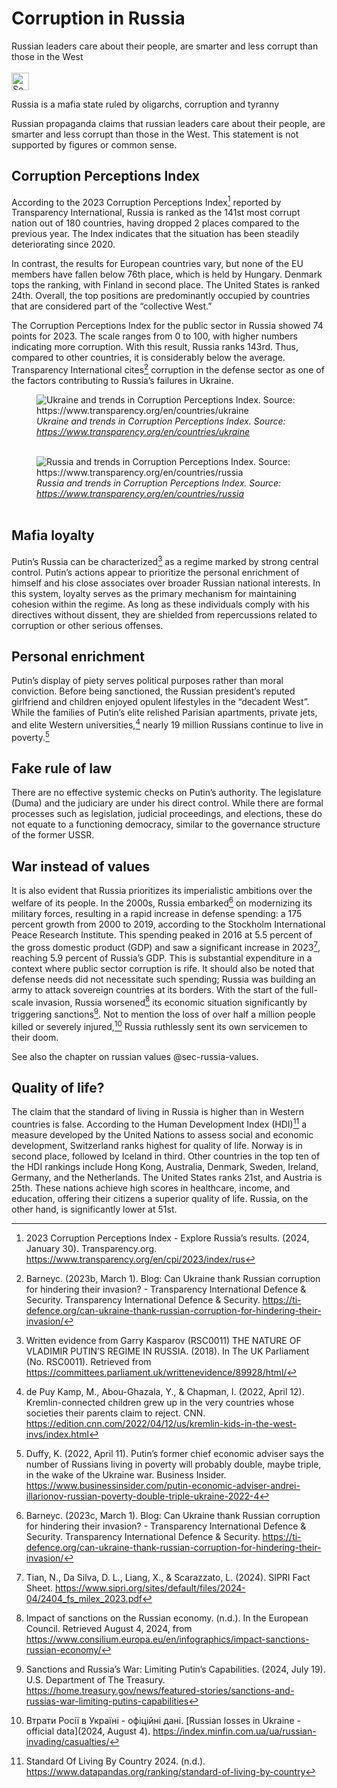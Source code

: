 # Corruption in Russia {#sec-corruption-russia}

::: {.callout-caution title="Myth"}
Russian leaders care about their people, are smarter and less corrupt than those in the West
[<br></br>![Search for topic in EUvsDisinfo](../all_common_img/EUvsDisinfo_400x240.jpg){height=2em}](https://euvsdisinfo.eu/disinformation-cases/?text=(corrupt%7Ccorruption)%20russia&sort=relevance)
:::

::: {.callout-tip title="Truth"}
Russia is a mafia state ruled by oligarchs, corruption and tyranny
:::

Russian propaganda claims that russian leaders care about their people, are smarter and less corrupt than those in the West. This statement is not supported by figures or common sense. 

## Corruption Perceptions Index

According to the 2023 Corruption Perceptions Index[^corruption-russia-1] reported by Transparency International, Russia is ranked as the 141st most corrupt nation out of 180 countries, having dropped 2 places compared to the previous year. The Index indicates that the situation has been steadily deteriorating since 2020\. 

In contrast, the results for European countries vary, but none of the EU members have fallen below 76th place, which is held by Hungary. Denmark tops the ranking, with Finland in second place. The United States is ranked 24th. Overall, the top positions are predominantly occupied by countries that are considered part of the "collective West."

The Corruption Perceptions Index for the public sector in Russia showed 74 points for 2023\. The scale ranges from 0 to 100, with higher numbers indicating more corruption. With this result, Russia ranks 143rd. Thus, compared to other countries, it is considerably below the average. Transparency International cites[^corruption-russia-2] corruption in the defense sector as one of the factors contributing to Russia's failures in Ukraine.


![*Ukraine and trends in Corruption Perceptions Index. Source:  [https://www.transparency.org/en/countries/ukraine](https://www.transparency.org/en/countries/ukraine)* 
<br></br>](CorruptionPerceptionIndex_Ukraine.jpg)

![*Russia and trends in Corruption Perceptions Index. Source:  [https://www.transparency.org/en/countries/russia](https://www.transparency.org/en/countries/russia)* 
<br></br>](CorruptionPerceptionIndex_Russia.jpg)


## Mafia loyalty

Putin’s Russia can be characterized[^corruption-russia-3] as a regime marked by strong central control. Putin’s actions appear to prioritize the personal enrichment of himself and his close associates over broader Russian national interests. In this system, loyalty serves as the primary mechanism for maintaining cohesion within the regime. As long as these individuals comply with his directives without dissent, they are shielded from repercussions related to corruption or other serious offenses.


## Personal enrichment

Putin's display of piety serves political purposes rather than moral conviction. Before being sanctioned, the Russian president’s reputed girlfriend and children enjoyed opulent lifestyles in the “decadent West”. While the families of Putin’s elite relished Parisian apartments, private jets, and elite Western universities,[^corruption-russia-4] nearly 19 million Russians continue to live in poverty.[^corruption-russia-5]


## Fake rule of law

There are no effective systemic checks on Putin’s authority. The legislature (Duma) and the judiciary are under his direct control. While there are formal processes such as legislation, judicial proceedings, and elections, these do not equate to a functioning democracy, similar to the governance structure of the former USSR.


## War instead of values

It is also evident that Russia prioritizes its imperialistic ambitions over the welfare of its people. In the 2000s, Russia embarked[^corruption-russia-6] on modernizing its military forces, resulting in a rapid increase in defense spending: a 175 percent growth from 2000 to 2019, according to the Stockholm International Peace Research Institute. This spending peaked in 2016 at 5.5 percent of the gross domestic product (GDP) and saw a significant increase in 2023[^corruption-russia-7], reaching 5.9 percent of Russia's GDP. This is substantial expenditure in a context where public sector corruption is rife. It should also be noted that defense needs did not necessitate such spending; Russia was building an army to attack sovereign countries at its borders. With the start of the full-scale invasion, Russia worsened[^corruption-russia-8] its economic situation significantly by triggering sanctions[^corruption-russia-9]. Not to mention the loss of over half a million people killed or severely injured,[^corruption-russia-10] Russia ruthlessly sent its own servicemen to their doom.

See also the chapter on russian values @sec-russia-values.


## Quality of life?

The claim that the standard of living in Russia is higher than in Western countries is false. According to the Human Development Index (HDI)[^corruption-russia-11] a measure developed by the United Nations to assess social and economic development, Switzerland ranks highest for quality of life. Norway is in second place, followed by Iceland in third. Other countries in the top ten of the HDI rankings include Hong Kong, Australia, Denmark, Sweden, Ireland, Germany, and the Netherlands. The United States ranks 21st, and Austria is 25th. These nations achieve high scores in healthcare, income, and education, offering their citizens a superior quality of life. Russia, on the other hand, is significantly lower at 51st.



[^corruption-russia-1]:  2023 Corruption Perceptions Index \- Explore Russia’s results. (2024, January 30). Transparency.org. [https://www.transparency.org/en/cpi/2023/index/rus](https://www.transparency.org/en/cpi/2023/index/rus) 

[^corruption-russia-2]:  Barneyc. (2023b, March 1). Blog: Can Ukraine thank Russian corruption for hindering their invasion? \- Transparency International Defence & Security. Transparency International Defence & Security. [https://ti-defence.org/can-ukraine-thank-russian-corruption-for-hindering-their-invasion/](https://ti-defence.org/can-ukraine-thank-russian-corruption-for-hindering-their-invasion/) 

[^corruption-russia-3]:  Written evidence from Garry Kasparov (RSC0011) THE NATURE OF VLADIMIR PUTIN’S REGIME IN RUSSIA. (2018). In The UK Parliament (No. RSC0011). Retrieved from [https://committees.parliament.uk/writtenevidence/89928/html/](https://committees.parliament.uk/writtenevidence/89928/html/) 

[^corruption-russia-4]:  de Puy Kamp, M., Abou-Ghazala, Y., & Chapman, I. (2022, April 12). Kremlin-connected children grew up in the very countries whose societies their parents claim to reject. CNN. [https://edition.cnn.com/2022/04/12/us/kremlin-kids-in-the-west-invs/index.html](https://edition.cnn.com/2022/04/12/us/kremlin-kids-in-the-west-invs/index.html) 

[^corruption-russia-5]:  Duffy, K. (2022, April 11). Putin's former chief economic adviser says the number of Russians living in poverty will probably double, maybe triple, in the wake of the Ukraine war. Business Insider. [https://www.businessinsider.com/putin-economic-adviser-andrei-illarionov-russian-poverty-double-triple-ukraine-2022-4](https://www.businessinsider.com/putin-economic-adviser-andrei-illarionov-russian-poverty-double-triple-ukraine-2022-4) 

[^corruption-russia-6]:  Barneyc. (2023c, March 1). Blog: Can Ukraine thank Russian corruption for hindering their invasion? \- Transparency International Defence & Security. Transparency International Defence & Security. [https://ti-defence.org/can-ukraine-thank-russian-corruption-for-hindering-their-invasion/](https://ti-defence.org/can-ukraine-thank-russian-corruption-for-hindering-their-invasion/) 

[^corruption-russia-7]:  Tian, N., Da Silva, D. L., Liang, X., & Scarazzato, L. (2024). SIPRI Fact Sheet. [https://www.sipri.org/sites/default/files/2024-04/2404\_fs\_milex\_2023.pdf](https://www.sipri.org/sites/default/files/2024-04/2404_fs_milex_2023.pdf) 

[^corruption-russia-8]:  Impact of sanctions on the Russian economy. (n.d.). In the European Council. Retrieved August 4, 2024, from [https://www.consilium.europa.eu/en/infographics/impact-sanctions-russian-economy/](https://www.consilium.europa.eu/en/infographics/impact-sanctions-russian-economy/) 

[^corruption-russia-9]:  Sanctions and Russia’s War: Limiting Putin’s Capabilities. (2024, July 19). U.S. Department of The Treasury. [https://home.treasury.gov/news/featured-stories/sanctions-and-russias-war-limiting-putins-capabilities](https://home.treasury.gov/news/featured-stories/sanctions-and-russias-war-limiting-putins-capabilities) 

[^corruption-russia-10]:  Втрати Росії в Україні \- офіційні дані. \[Russian losses in Ukraine \- official data\](2024, August 4). [https://index.minfin.com.ua/ua/russian-invading/casualties/](https://index.minfin.com.ua/ua/russian-invading/casualties/) 

[^corruption-russia-11]:  Standard Of Living By Country 2024\. (n.d.). [https://www.datapandas.org/ranking/standard-of-living-by-country](https://www.datapandas.org/ranking/standard-of-living-by-country) 
